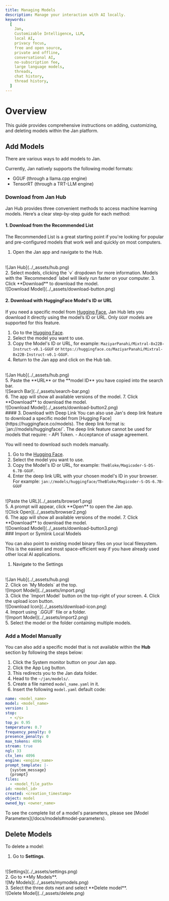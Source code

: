 ```yaml
---
title: Managing Models
description: Manage your interaction with AI locally.
keywords:
  [
    Jan,
    Customizable Intelligence, LLM,
    local AI,
    privacy focus,
    free and open source,
    private and offline,
    conversational AI,
    no-subscription fee,
    large language models,
    threads,
    chat history,
    thread history,
  ]
---
```


# Overview
This guide provides comprehensive instructions on adding, customizing, and deleting models within the Jan platform. 

## Add Models

There are various ways to add models to Jan.

Currently, Jan natively supports the following model formats: 
- GGUF (through a llama.cpp engine)
- TensorRT (through a TRT-LLM engine)

### Download from Jan Hub
Jan Hub provides three convenient methods to access machine learning models. Here’s a clear step-by-step guide for each method:

#### 1. Download from the Recommended List
The Recommended List is a great starting point if you're looking for popular and pre-configured models that work well and quickly on most computers.

1. Open the Jan app and navigate to the Hub.
<br/>
![Jan Hub](../_assets/hub.png)
<br/>
2. Select models, clicking the `v` dropdown for more information. 
<Callout type="info">
Models with the `Recommended` label will likely run faster on your computer.
</Callout>
3. Click **Download** to download the model.
<br/>
![Download Model](../_assets/download-button.png)

#### 2. Download with HuggingFace Model's ID or URL 
If you need a specific model from [Hugging Face](https://huggingface.co/models), Jan Hub lets you download it directly using the model’s ID or URL.
<Callout type="warning">
Only `GGUF` models are supported for this feature.
</Callout>
1. Go to the [Hugging Face](https://huggingface.co/models).
2. Select the model you want to use.
3. Copy the Model's ID or URL, for example: `MaziyarPanahi/Mixtral-8x22B-Instruct-v0.1-GGUF` or `https://huggingface.co/MaziyarPanahi/Mixtral-8x22B-Instruct-v0.1-GGUF`.
4. Return to the Jan app and click on the Hub tab.
<br/>
![Jan Hub](../_assets/hub.png)
<br/>
5. Paste the **URL** or the **model ID** you have copied into the search bar.
<br/>
![Search Bar](../_assets/search-bar.png)
<br/>
6. The app will show all available versions of the model.
7. Click **Download** to download the model.
<br/>
![Download Model](../_assets/download-button2.png)
<br/>
#### 3. Download with Deep Link
You can also use Jan's deep link feature to download a specific model from [Hugging Face](https://huggingface.co/models). The deep link format is: `jan://models/huggingface/<model's ID>`.
<Callout type="warning">
The deep link feature cannot be used for models that require:
- API Token.
- Acceptance of usage agreement.

You will need to download such models manually.
</Callout>
1. Go to the [Hugging Face](https://huggingface.co/models).
2. Select the model you want to use.
3. Copy the Model's ID or URL, for example: `TheBloke/Magicoder-S-DS-6.7B-GGUF`.
4. Enter the deep link URL with your chosen model's ID in your browser. For example: `jan://models/huggingface/TheBloke/Magicoder-S-DS-6.7B-GGUF`
<br/>
![Paste the URL](../_assets/browser1.png)
<br/>
5. A prompt will appear, click **Open** to open the Jan app.
<br/>
![Click Open](../_assets/browser2.png)
<br/>
6. The app will show all available versions of the model.
7. Click **Download** to download the model.
<br/>
![Download Model](../_assets/download-button3.png)
<br/>
### Import or Symlink Local Models

You can also point to existing model binary files on your local filesystem. 
This is the easiest and most space-efficient way if you have already used other local AI applications.

1. Navigate to the Settings
<br/>
![Jan Hub](../_assets/hub.png)
<br/>
2. Click on `My Models` at the top.
<br/>
![Import Model](../_assets/import.png)
<br/>
3. Click the `Import Model` button on the top-right of your screen.
4. Click the upload icon button.
<br/>
![Download Icon](../_assets/download-icon.png)
<br/>
4. Import using `.GGUF` file or a folder.
<br/>
![Import Model](../_assets/import2.png)
<br/>
5. Select the model or the folder containing multiple models.

### Add a Model Manually
You can also add a specific model that is not available within the **Hub** section by following the steps below:
1. Click the System monitor button on your Jan app.
2. Click the App Log button.
3. This redirects you to the Jan data folder.
4. Head to the `~/jan/models/`.
6. Create a file named `model_name.yaml` in it.
7. Insert the following `model.yaml` default code:
```yaml
name: <model_name>
model: <model_name>
version: 1
stop:
  - </s>
top_p: 0.95
temperature: 0.7
frequency_penalty: 0
presence_penalty: 0
max_tokens: 4096
stream: true
ngl: 33
ctx_len: 4096
engine: <engine_name>
prompt_template: |-
  {system_message}
  {prompt}
files:
  - <model_file_path>
id: <model_id>
created: <creation_timestamp>
object: model
owned_by: <owner_name>

```

<Callout type='info'>
To see the complete list of a model's parameters, please see [Model Parameters](/docs/models#model-parameters).
</Callout>

## Delete Models
To delete a model:

1. Go to **Settings**.
<br/>
![Settings](../_assets/settings.png)
<br/>
2. Go to **My Models**.
<br/>
![My Models](../_assets/mymodels.png)
<br/>
3. Select the three dots next and select **Delete model**.
<br/>
![Delete Model](../_assets/delete.png)
